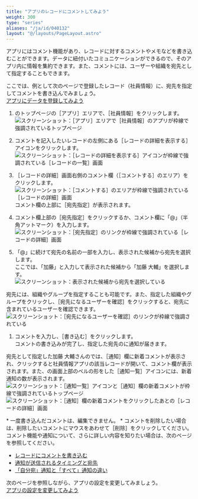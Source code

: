 ```yaml
---
title: "アプリのレコードにコメントしてみよう"
weight: 300
type: "series"
aliases: "/ja/id/040132"
layout: "@/layouts/PageLayout.astro"
---
```



アプリにはコメント機能があり、レコードに対するコメントやメモなどを書き込むことができます。データに紐付いたコミュニケーションができるので、そのアプリ内に情報を集約できます。また、コメントには、ユーザーや組織を宛先として指定することもできます。

ここでは、例として次のページで登録したレコード（社員情報）に、宛先を指定してコメントを書き込んでみましょう。  
[アプリにデータを登録してみよう](/k/ja/id/040134.html)

1. <Kintone />のトップページの［アプリ］エリアで、［社員情報］をクリックします。
   <Img src="/k/img-ja/add_record_app_img01.png" alt="スクリーンショット：［アプリ］エリアで［社員情報］のアプリが枠線で強調されているトップページ" />

1. コメントを記入したいレコードの左側にある［レコードの詳細を表示する］アイコンをクリックします。
   <Img src="/k/img-ja/add_record_app_img05.png" alt="スクリーンショット：［レコードの詳細を表示する］アイコンが枠線で強調されている［レコードの一覧］画面" />

1. ［レコードの詳細］画面右側のコメント欄（［コメントする］のエリア）をクリックします。
   <Img src="/k/img-ja/add_comment_img01.png" alt="スクリーンショット：［コメントする］のエリアが枠線で強調されている［レコードの詳細］画面" />
  コメント欄の上部に［宛先指定］が表示されます。

1. コメント欄上部の［宛先指定］をクリックするか、コメント欄に「@」（半角アットマーク）を入力します。
   <Img src="/k/img-ja/add_comment_img02.png" alt="スクリーンショット：［宛先指定］のリンクが枠線で強調されている［レコードの詳細］画面" />

1. 「@」に続けて宛先の名前の一部を入力し、表示された候補から宛先を選択します。  
  ここでは、「加藤」と入力して表示された候補から「加藤 大輔」を選択します。  
   <Img src="/k/img-ja/add_comment_img03.png" alt="スクリーンショット：表示された候補から宛先を選択している" />
  <Note>
  宛先には、組織やグループを指定することも可能です。また、指定した組織やグループをクリックし、［宛先になるユーザーを確認］をクリックすると、宛先に含まれているユーザーを確認できます。
    <Img src="/k/img-ja/comment_address_img05_1.png" alt="スクリーンショット：［宛先になるユーザーを確認］のリンクが枠線で強調されている" />
</Note>

1. コメントを入力し、［書き込む］をクリックします。  
  コメントの書き込みが完了し、指定した宛先の<Kintone />に通知が届きます。

宛先として指定した加藤 大輔さんの<Kintone />では、［通知］欄に新着コメントが表示され、クリックすると社員情報アプリの該当レコードが開いて、コメント欄が表示されます。また、<Kintone />の画面上部のベルの形をした［通知一覧］アイコンには、新着通知の数が表示されます。
<Img src="/k/img-ja/add_comment_img06.png" alt="スクリーンショット：［通知一覧］アイコンと［通知］欄の新着コメントが枠線で強調されているトップページ" />
<Img src="/k/img-ja/add_comment_img07.png" alt="スクリーンショット：［通知］欄の新着コメントをクリックしたあとの［レコードの詳細］画面" />

<Note>
  * 一度書き込んだコメントは、編集できません。
  * コメントを削除したい場合は、削除したいコメントにマウスをあわせて［削除］をクリックしてください。
</Note>

<Hint>
  コメント機能や通知について、さらに詳しい内容を知りたい場合は、次のページを参照してください。

  * [レコードにコメントを書き込む](/k/ja/id/040463.html)
  * [通知が送信されるタイミングと宛先](/k/ja/id/040673.html)
  * [「自分宛」通知と「すべて」通知の違い](/k/ja/id/040674.html)
</Hint>

次のページを参照しながら、アプリの設定を変更してみましょう。  
[アプリの設定を変更してみよう](/k/ja/id/040135.html)
